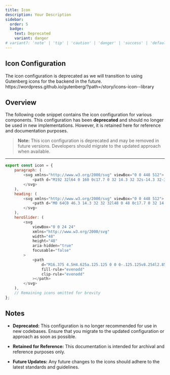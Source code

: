 ```yaml
---
title: Icon
description: Your Description
sidebar:
  order: 5
  badge:
    text: Deprecated
    variant: danger
# variant?: 'note' | 'tip' | 'caution' | 'danger' | 'success' | 'default';
---
```



## Icon Configuration

<Aside type="caution">The icon configuration is deprecated as we will transition to using Gutenberg icons for the backend in the future. <br/> https://wordpress.github.io/gutenberg/?path=/story/icons-icon--library</Aside>

## Overview
The following code snippet contains the icon configuration for various components. This configuration has been **deprecated** and should no longer be used in new implementations. However, it is retained here for reference and documentation purposes.

> **Note:** This icon configuration is deprecated and may be removed in future versions. Developers should migrate to the updated approach when available.

---

```javascript
export const icon = {
    paragraph: (
        <svg xmlns="http://www.w3.org/2000/svg" viewBox="0 0 448 512">
            <path d="M192 32l64 0 160 0c17.7 0 32 14.3 32 32s-14.3 32-32 32l-32 0 0 352c0 17.7-14.3 32-32 32s-32-14.3-32-32l0-352-32 0 0 352c0 17.7-14.3 32-32 32s-32-14.3-32-32l0-96-32 0c-88.4 0-160-71.6-160-160s71.6-160 160-160z" />
        </svg>
    ),
    heading: (
        <svg xmlns="http://www.w3.org/2000/svg" viewBox="0 0 448 512">
            <path d="M0 64C0 46.3 14.3 32 32 32l48 0 48 0c17.7 0 32 14.3 32 32s-14.3 32-32 32l-16 0 0 112 224 0 0-112-16 0c-17.7 0-32-14.3-32-32s14.3-32 32-32l48 0 48 0c17.7 0 32 14.3 32 32s-14.3 32-32 32l-16 0 0 144 0 176 16 0c17.7 0 32 14.3 32 32s-14.3 32-32 32l-48 0-48 0c-17.7 0-32-14.3-32-32s14.3-32 32-32l16 0 0-144-224 0 0 144 16 0c17.7 0 32 14.3 32 32s-14.3 32-32 32l-48 0-48 0c-17.7 0-32-14.3-32-32s14.3-32 32-32l16 0 0-176L48 96 32 96C14.3 96 0 81.7 0 64z" />
        </svg>
    ),
    heroSlider: (
        <svg
            viewBox="0 0 24 24"
            xmlns="http://www.w3.org/2000/svg"
            width="48"
            height="48"
            aria-hidden="true"
            focusable="false"
        >
            <path
                d="M16.375 4.5H4.625a.125.125 0 0 0-.125.125v8.254l2.859-1.54a.75.75 0 0 1 .68-.016l2.384 1.142 2.89-2.074a.75.75 0 0 1 .874 0l2.313 1.66V4.625a.125.125 0 0 0-.125-.125Zm.125 9.398-2.75-1.975-2.813 2.02a.75.75 0 0 1-.76.067l-2.444-1.17L4.5 14.583v1.792c0 .069.056.125.125.125h11.75a.125.125 0 0 0 .125-.125v-2.477ZM4.625 3C3.728 3 3 3.728 3 4.625v11.75C3 17.273 3.728 18 4.625 18h11.75c.898 0 1.625-.727 1.625-1.625V4.625C18 3.728 17.273 3 16.375 3H4.625ZM20 8v11c0 .69-.31 1-.999 1H6v1.5h13.001c1.52 0 2.499-.982 2.499-2.5V8H20Z"
                fill-rule="evenodd"
                clip-rule="evenodd"
            ></path>
        </svg>
    ),
    // Remaining icons omitted for brevity
};
```

## Notes

- **Deprecated:**
This configuration is no longer recommended for use in new codebases. Ensure that you migrate to the updated configuration or approach as soon as possible.

- **Retained for Reference:**
This documentation is intended for archival and reference purposes only.

- **Future Updates:**
Any future changes to the icons should adhere to the latest standards and guidelines.
